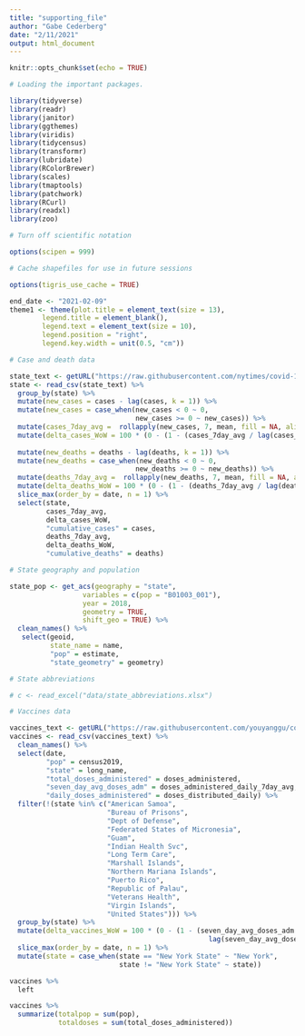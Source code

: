 ```yaml
---
title: "supporting_file"
author: "Gabe Cederberg"
date: "2/11/2021"
output: html_document
---
```


```r
knitr::opts_chunk$set(echo = TRUE)

# Loading the important packages.

library(tidyverse)
library(readr)
library(janitor)
library(ggthemes)
library(viridis)  
library(tidycensus)
library(transformr)
library(lubridate)
library(RColorBrewer)
library(scales)
library(tmaptools)
library(patchwork)
library(RCurl)
library(readxl)
library(zoo)

# Turn off scientific notation

options(scipen = 999)

# Cache shapefiles for use in future sessions

options(tigris_use_cache = TRUE)

```

```r
end_date <- "2021-02-09"
theme1 <- theme(plot.title = element_text(size = 13),
        legend.title = element_blank(),
        legend.text = element_text(size = 10),
        legend.position = "right",
        legend.key.width = unit(0.5, "cm"))
```


```r
# Case and death data

state_text <- getURL("https://raw.githubusercontent.com/nytimes/covid-19-data/master/us-states.csv")
state <- read_csv(state_text) %>% 
  group_by(state) %>% 
  mutate(new_cases = cases - lag(cases, k = 1)) %>% 
  mutate(new_cases = case_when(new_cases < 0 ~ 0,
                               new_cases >= 0 ~ new_cases)) %>% 
  mutate(cases_7day_avg =  rollapply(new_cases, 7, mean, fill = NA, align = 'right')) %>% 
  mutate(delta_cases_WoW = 100 * (0 - (1 - (cases_7day_avg / lag(cases_7day_avg, 7, default = 0, order_by = date))))) %>% 
  
  mutate(new_deaths = deaths - lag(deaths, k = 1)) %>% 
  mutate(new_deaths = case_when(new_deaths < 0 ~ 0,
                               new_deaths >= 0 ~ new_deaths)) %>% 
  mutate(deaths_7day_avg =  rollapply(new_deaths, 7, mean, fill = NA, align = 'right')) %>% 
  mutate(delta_deaths_WoW = 100 * (0 - (1 - (deaths_7day_avg / lag(deaths_7day_avg, 7, default = 0, order_by = date))))) %>% 
  slice_max(order_by = date, n = 1) %>% 
  select(state, 
         cases_7day_avg,
         delta_cases_WoW,
         "cumulative_cases" = cases,
         deaths_7day_avg,
         delta_deaths_WoW,
         "cumulative_deaths" = deaths)

# State geography and population

state_pop <- get_acs(geography = "state",
                  variables = c(pop = "B01003_001"), 
                  year = 2018,
                  geometry = TRUE,
                  shift_geo = TRUE) %>% 
  clean_names() %>% 
   select(geoid, 
          state_name = name, 
          "pop" = estimate,
          "state_geometry" = geometry)  

# State abbreviations

# c <- read_excel("data/state_abbreviations.xlsx")

# Vaccines data

vaccines_text <- getURL("https://raw.githubusercontent.com/youyanggu/covid19-cdc-vaccination-data/main/aggregated_adjusted.csv")
vaccines <- read_csv(vaccines_text) %>% 
  clean_names() %>% 
  select(date, 
         "pop" = census2019,
         "state" = long_name,
         "total_doses_administered" = doses_administered,
         "seven_day_avg_doses_adm" = doses_administered_daily_7day_avg,
         "daily_doses_administered" = doses_distributed_daily) %>% 
  filter(!(state %in% c("American Samoa",
                        "Bureau of Prisons",
                        "Dept of Defense",
                        "Federated States of Micronesia",
                        "Guam",
                        "Indian Health Svc",
                        "Long Term Care",
                        "Marshall Islands",
                        "Northern Mariana Islands",
                        "Puerto Rico",
                        "Republic of Palau",
                        "Veterans Health",
                        "Virgin Islands",
                        "United States"))) %>% 
  group_by(state) %>% 
  mutate(delta_vaccines_WoW = 100 * (0 - (1 - (seven_day_avg_doses_adm / 
                                                 lag(seven_day_avg_doses_adm, 7, default = 0, order_by = date))))) %>% 
  slice_max(order_by = date, n = 1) %>% 
  mutate(state = case_when(state == "New York State" ~ "New York",
                           state != "New York State" ~ state))

```

```r

vaccines %>% 
  left

```




```r
vaccines %>% 
  summarize(totalpop = sum(pop),
            totaldoses = sum(total_doses_administered))
```
